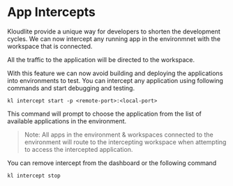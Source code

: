 
# App Intercepts

Kloudlite provide a unique way for developers to shorten the development cycles. We can now intercept 
any running app in the environmnet with the workspace that is connected.

All the traffic to the application will be directed to the workspace.

With this feature we can now avoid building and deploying the applications into environments to test. 
You can intercept any application using following commands and start debugging and testing.

```shell
kl intercept start -p <remote-port>:<local-port>
```

This command will prompt to choose the application from the list of available applications in the environment.

> Note: All apps in the environment & workspaces connected to the environment will route to the intercepting 
workspace when attempting to access the intercepted application.

You can remove intercept from the dashboard or the following command

```shell
kl intercept stop
```

<VideoPlayer src="/docs/workspace/app-intercept.mp4"/>

